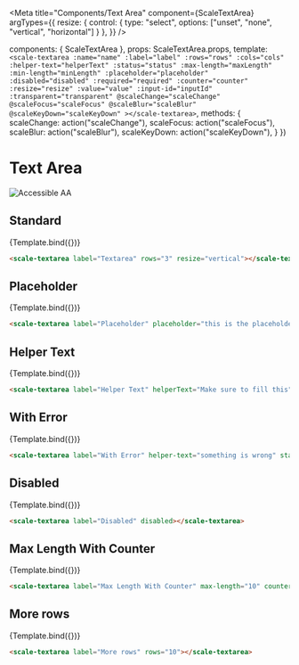 
<Meta
  title="Components/Text Area"
  component={ScaleTextArea}
  argTypes={{
    resize: {
      control: {
        type: "select",
        options: ["unset", "none", "vertical", "horizontal"]
      }
    },
  }}
/>

  components: { ScaleTextArea },
  props: ScaleTextArea.props,
  template: `
    <scale-textarea
      :name="name"
      :label="label"
      :rows="rows"
      :cols="cols"
      :helper-text="helperText"
      :status="status"
      :max-length="maxLength"
      :min-length="minLength"
      :placeholder="placeholder"
      :disabled="disabled"
      :required="required"
      :counter="counter"
      :resize="resize"
      :value="value"
      :input-id="inputId"
      :transparent="transparent"
      @scaleChange="scaleChange"
      @scaleFocus="scaleFocus"
      @scaleBlur="scaleBlur"
      @scaleKeyDown="scaleKeyDown"
    ></scale-textarea>
  `,
  methods: {
    scaleChange: action("scaleChange"),
    scaleFocus: action("scaleFocus"),
    scaleBlur: action("scaleBlur"),
    scaleKeyDown: action("scaleKeyDown"),
  }
})

<div style={{display: 'inline-flex', alignItems: 'center', justifyContent: 'space-between', width: '100%'}}>
    <h1>Text Area</h1>
    <img src="assets/aa.png" alt="Accessible AA" />
</div>

## Standard

<Canvas withSource="none">
  <Story
    name="Standard"
    args={{
      label: "Textarea",
      rows: 3,
      resize: "vertical"
    }}
  >
    {Template.bind({})}
  </Story>
</Canvas>

<ArgsTable story="Standard" />

```html
<scale-textarea label="Textarea" rows="3" resize="vertical"></scale-textarea>
```



## Placeholder

<Canvas withSource="none">
  <Story
    name="Placeholder"
    args={{
      label: "Placeholder",
      placeholder: "this is the placeholder"
    }}
  >
    {Template.bind({})}
  </Story>
</Canvas>

```html
<scale-textarea label="Placeholder" placeholder="this is the placeholder"></scale-textarea>
```


## Helper Text

<Canvas withSource="none">
  <Story
    name="Helper Text"
    args={{
      helperText: "Make sure to fill this",
      label: "Helper Text"
    }}
  >
    {Template.bind({})}
  </Story>
</Canvas>

```html
<scale-textarea label="Helper Text" helperText="Make sure to fill this"></scale-textarea>
```

## With Error

<Canvas withSource="none">
  <Story
    name="With Error"
    args={{
      label: "With Error",
      status: "error",
      helperText: "something is wrong"
    }}
  >
    {Template.bind({})}
  </Story>
</Canvas>

```html
<scale-textarea label="With Error" helper-text="something is wrong" status="error"></scale-textarea>
```


## Disabled

<Canvas withSource="none">
  <Story
    name="Disabled"
    args={{
      label: "Disabled",
      disabled: true
    }}
  >
    {Template.bind({})}
  </Story>
</Canvas>

```html
<scale-textarea label="Disabled" disabled></scale-textarea>
```


## Max Length With Counter

<Canvas withSource="none">
  <Story
    name="Max Length With Counter"
    args={{
      label: "Max Length With Counter",
      maxLength: 10,
      counter: true
    }}
  >
    {Template.bind({})}
  </Story>
</Canvas>

```html
<scale-textarea label="Max Length With Counter" max-length="10" counter></scale-textarea>
```


## More rows

<Canvas withSource="none">
  <Story
    name="More rows"
    args={{
      label: "More rows",
      rows: 10
    }}
  >
    {Template.bind({})}
  </Story>
</Canvas>

```html
<scale-textarea label="More rows" rows="10"></scale-textarea>
```
